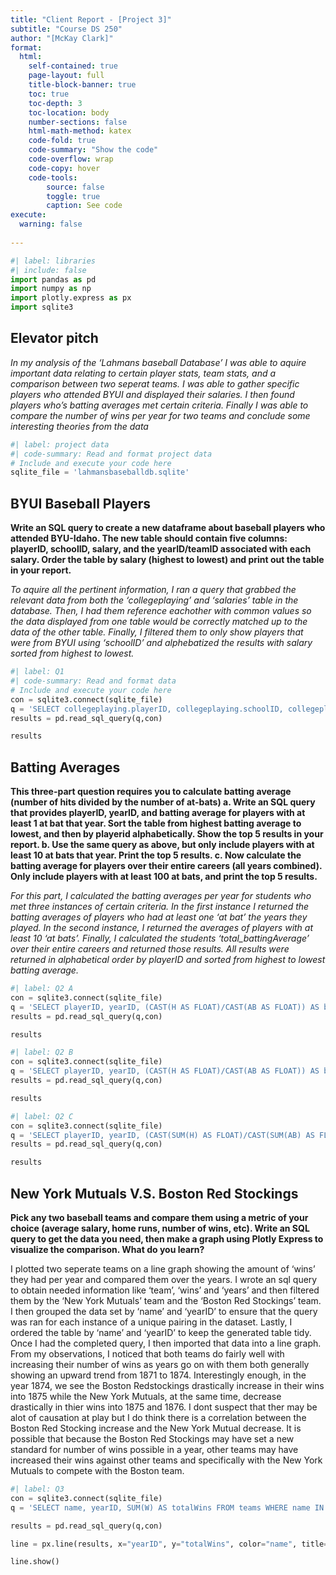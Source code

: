 ```yaml
---
title: "Client Report - [Project 3]"
subtitle: "Course DS 250"
author: "[McKay Clark]"
format:
  html:
    self-contained: true
    page-layout: full
    title-block-banner: true
    toc: true
    toc-depth: 3
    toc-location: body
    number-sections: false
    html-math-method: katex
    code-fold: true
    code-summary: "Show the code"
    code-overflow: wrap
    code-copy: hover
    code-tools:
        source: false
        toggle: true
        caption: See code
execute: 
  warning: false
    
---
```


```python
#| label: libraries
#| include: false
import pandas as pd
import numpy as np
import plotly.express as px
import sqlite3
```


## Elevator pitch
_In my analysis of the 'Lahmans baseball Database' I was able to aquire important data relating to certain player stats, team stats, and a comparison between two seperat teams. I was able to gather specific players who attended BYUI and displayed their salaries. I then found players who's batting averages met certain criteria. Finally I was able to compare the number of wins per year for two teams and conclude some interesting theories from the data_

```python
#| label: project data
#| code-summary: Read and format project data
# Include and execute your code here
sqlite_file = 'lahmansbaseballdb.sqlite'
```

## BYUI Baseball Players

__Write an SQL query to create a new dataframe about baseball players who attended BYU-Idaho. The new table should contain five columns: playerID, schoolID, salary, and the yearID/teamID associated with each salary. Order the table by salary (highest to lowest) and print out the table in your report.__

_To aquire all the pertinent information, I ran a query that grabbed the relevant data from both the 'collegeplaying' and 'salaries' table in the database. Then, I had them reference eachother with common values so the data displayed from one table would be correctly matched up to the data of the other table. Finally, I filtered them to only show players that were from BYUI using 'schoolID' and alphebatized the results with salary sorted from highest to lowest._

```python
#| label: Q1
#| code-summary: Read and format data
# Include and execute your code here
con = sqlite3.connect(sqlite_file)
q = 'SELECT collegeplaying.playerID, collegeplaying.schoolID, collegeplaying.yearID, salaries.teamID, salaries.salary FROM collegeplaying, salaries WHERE collegeplaying.playerID = salaries.playerID AND schoolID = "idbyuid" ORDER BY salary DESC'
results = pd.read_sql_query(q,con)

results

```

## Batting Averages

__This three-part question requires you to calculate batting average (number of hits divided by the number of at-bats) a. Write an SQL query that provides playerID, yearID, and batting average for players with at least 1 at bat that year. Sort the table from highest batting average to lowest, and then by playerid alphabetically. Show the top 5 results in your report. b. Use the same query as above, but only include players with at least 10 at bats that year. Print the top 5 results. c. Now calculate the batting average for players over their entire careers (all years combined). Only include players with at least 100 at bats, and print the top 5 results.__

_For this part, I calculated the batting averages per year for students who met three instances of certain criteria. In the first instance I returned the batting averages of players who had at least one 'at bat' the years they played. In the second instance, I returned the averages of players with at least 10 'at bats'. Finally, I calculated the students 'total_battingAverage' over their entire careers and returned those results. All results were returned in alphabetical order by playerID and sorted from highest to lowest batting average._

```python
#| label: Q2 A
con = sqlite3.connect(sqlite_file)
q = 'SELECT playerID, yearID, (CAST(H AS FLOAT)/CAST(AB AS FLOAT)) AS battingAverage FROM batting WHERE AB >=1 ORDER BY battingAverage DESC, playerID LIMIT 5'
results = pd.read_sql_query(q,con)

results

```

```python
#| label: Q2 B
con = sqlite3.connect(sqlite_file)
q = 'SELECT playerID, yearID, (CAST(H AS FLOAT)/CAST(AB AS FLOAT)) AS battingAverage FROM batting WHERE AB >=10 ORDER BY playerID ASC, battingAverage DESC LIMIT 5'
results = pd.read_sql_query(q,con)

results

```

```python
#| label: Q2 C
con = sqlite3.connect(sqlite_file)
q = 'SELECT playerID, yearID, (CAST(SUM(H) AS FLOAT)/CAST(SUM(AB) AS FLOAT)) AS total_battingAverage FROM batting WHERE AB >=100 GROUP BY playerID, yearID ORDER BY playerID ASC, total_battingAverage DESC LIMIT 5'
results = pd.read_sql_query(q,con)

results

```

## New York Mutuals V.S. Boston Red Stockings

__Pick any two baseball teams and compare them using a metric of your choice (average salary, home runs, number of wins, etc). Write an SQL query to get the data you need, then make a graph using Plotly Express to visualize the comparison. What do you learn?__

I plotted two seperate teams on a line graph showing the amount of 'wins' they had per year and compared them over the years. I wrote an sql query to obtain needed information like 'team', 'wins' and 'years' and then filtered them by the 'New York Mutuals' team and the 'Boston Red Stockings' team. I then grouped the data set by 'name' and 'yearID' to ensure that the query was ran for each instance of a unique pairing in the dataset. Lastly, I ordered the table by 'name' and 'yearID' to keep the generated table tidy. Once I had the completed query, I then imported that data into a line graph. From my observations, I noticed that both teams do fairly well with increasing their number of wins as years go on with them both generally showing an upward trend from 1871 to 1874. Interestingly enough, in the year 1874, we see the Boston Redstockings drastically increase in their wins into 1875 while the New York Mutuals, at the same time, decrease drastically in thier wins into 1875 and 1876. I dont suspect that ther may be alot of causation at play but I do think there is a correlation between the Boston Red Stocking increase and the New York Mutual decrease. It is possible that because the Boston Red Stockings may have set a new standard for number of wins possible in a year, other teams may have increased their wins against other teams and specifically with the New York Mutuals to compete with the Boston team.

```python
#| label: Q3
con = sqlite3.connect(sqlite_file)
q = 'SELECT name, yearID, SUM(W) AS totalWins FROM teams WHERE name IN ("New York Mutuals", "Boston Red Stockings") GROUP BY name, yearID ORDER BY name, yearID'

results = pd.read_sql_query(q,con)

line = px.line(results, x="yearID", y="totalWins", color="name", title='Number of Wins per Team, per Year')

line.show()

```
